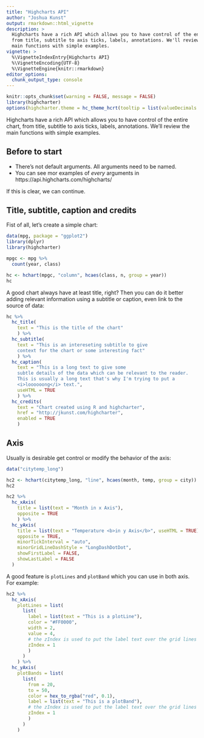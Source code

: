 ```yaml
---
title: "Highcharts API"
author: "Joshua Kunst"
output: rmarkdown::html_vignette
description: >
  Highcharts have a rich API which allows you to have control of the entire chart, 
  from title, subtitle to axis ticks, labels, annotations. We'll review the
  main functions with simple examples.
vignette: >
  %\VignetteIndexEntry{Highcharts API}
  %\VignetteEncoding{UTF-8}
  %\VignetteEngine{knitr::rmarkdown}
editor_options: 
  chunk_output_type: console
---
```


<script>
$(document).ready(function(){ 
  el = $(".page-header > h1")
  icon = "cogs"
  text = el.text()
  text_new = "<span class=\"fa fa-" + icon  + "\"></span> " + text
  el.html(text_new) 
}) ;
</script>

```r
knitr::opts_chunk$set(warning = FALSE, message = FALSE)
library(highcharter)
options(highcharter.theme = hc_theme_hcrt(tooltip = list(valueDecimals = 2)))
```

Highcharts have a rich API which allows you to have control of the entire chart, 
from title, subtitle to axis ticks, labels, annotations. We'll review the
main functions with simple examples.

## Before to start

- There's not default arguments. All arguments need to be named.
- You can see mor examples of _every_ arguments in https://api.highcharts.com/highcharts/

If this is clear, we can continue.

## Title, subtitle, caption and credits

Fist of all, let's create a simple chart:

```r
data(mpg, package = "ggplot2")
library(dplyr)
library(highcharter)

mpgc <- mpg %>% 
  count(year, class)

hc <- hchart(mpgc, "column", hcaes(class, n, group = year))
hc
```

A good chart always have at least title, right? Then you can do it better adding relevant information
using a subtitle or caption, even link to the source of data:

```r
hc %>% 
  hc_title(
    text = "This is the title of the chart"
    ) %>% 
  hc_subtitle(
    text = "This is an intereseting subtitle to give
    context for the chart or some interesting fact"
    ) %>% 
  hc_caption(
    text = "This is a long text to give some 
    subtle details of the data which can be relevant to the reader. 
    This is usually a long text that's why I'm trying to put a 
    <i>loooooong</i> text.", 
    useHTML = TRUE
    ) %>% 
  hc_credits(
    text = "Chart created using R and highcharter",
    href = "http://jkunst.com/highcharter",
    enabled = TRUE
    )
```

## Axis

Usually is desirable get control or modify the behavior of the axis:

```r
data("citytemp_long")

hc2 <- hchart(citytemp_long, "line", hcaes(month, temp, group = city))
hc2
```

```r
hc2 %>% 
  hc_xAxis(
    title = list(text = "Month in x Axis"),
    opposite = TRUE
    ) %>% 
  hc_yAxis(
    title = list(text = "Temperature <b>in y Axis</b>", useHTML = TRUE),
    opposite = TRUE,
    minorTickInterval = "auto",
    minorGridLineDashStyle = "LongDashDotDot",
    showFirstLabel = FALSE,
    showLastLabel = FALSE
  )
```

A good feature is `plotLines` and `plotBand` which you can use in both axis. For example:

```r
hc2 %>% 
  hc_xAxis(
    plotLines = list(
      list(
        label = list(text = "This is a plotLine"),
        color = "#FF0000",
        width = 2,
        value = 4,
        # the zIndex is used to put the label text over the grid lines 
        zIndex = 1
        )
      )
    ) %>% 
  hc_yAxis(
    plotBands = list(
      list(
        from = 20,
        to = 50,
        color = hex_to_rgba("red", 0.1),
        label = list(text = "This is a plotBand"),
        # the zIndex is used to put the label text over the grid lines 
        zIndex = 1
        )
      )
    ) 
```

       


